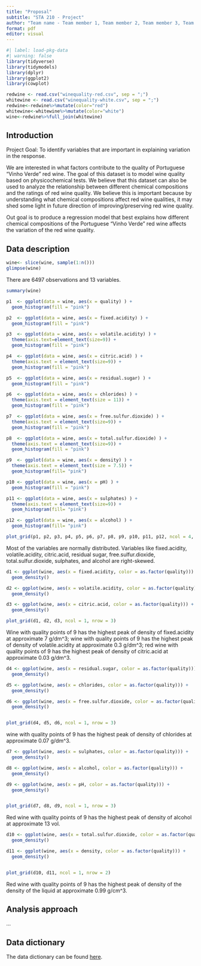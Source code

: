 ```yaml
---
title: "Proposal"
subtitle: "STA 210 - Project"
author: "Team name - Team member 1, Team member 2, Team member 3, Team member 4"
format: pdf
editor: visual
---
```


```r
#| label: load-pkg-data
#| warning: false
library(tidyverse)
library(tidymodels)
library(dplyr)
library(ggplot2)
library(cowplot)

redwine <- read.csv("winequality-red.csv", sep = ";")
whitewine <- read.csv("winequality-white.csv", sep = ";")
redwine<-redwine%>%mutate(color="red")
whitewine<-whitewine%>%mutate(color="white")
wine<-redwine%>%full_join(whitewine)

```

## Introduction

Project Goal: To identify variables that are important in explaining variation in the response.

We are interested in what factors contribute to the quality of Portuguese "Vinho Verde" red wine. The goal of this dataset is to model wine quality based on physicochemical tests. We believe that this dataset can also be used to analyze the relationship between different chemical compositions and the ratings of red wine quality. We believe this is important because by understanding what chemical compositions affect red wine qualities, it may shed some light in future direction of improving/preserving red wine quality.

Out goal is to produce a regression model that best explains how different chemical compositions of the Portuguese "Vinho Verde" red wine affects the variation of the red wine quality.

## Data description

```r
wine<- slice(wine, sample(1:n()))
glimpse(wine)
```

There are 6497 observations and 13 variables.

```r
summary(wine)
```

```r
p1  <- ggplot(data = wine, aes(x = quality) ) + 
  geom_histogram(fill = "pink") 

p2  <- ggplot(data = wine, aes(x = fixed.acidity) ) + 
  geom_histogram(fill = "pink") 

p3  <- ggplot(data = wine, aes(x = volatile.acidity) ) + 
  theme(axis.text=element_text(size=9)) + 
  geom_histogram(fill = "pink") 

p4  <- ggplot(data = wine, aes(x = citric.acid) ) + 
  theme(axis.text = element_text(size=9)) + 
  geom_histogram(fill = "pink") 

p5  <- ggplot(data = wine, aes(x = residual.sugar) ) +
  geom_histogram(fill = "pink")

p6  <- ggplot(data = wine, aes(x = chlorides) ) + 
  theme(axis.text = element_text(size = 11)) + 
  geom_histogram(fill = "pink") 

p7  <- ggplot(data = wine, aes(x = free.sulfur.dioxide) ) + 
  theme(axis.text = element_text(size=9)) + 
  geom_histogram(fill = "pink") 

p8  <- ggplot(data = wine, aes(x = total.sulfur.dioxide) ) + 
  theme(axis.text = element_text(size=9)) + 
  geom_histogram(fill = "pink")

p9  <- ggplot(data = wine, aes(x = density) ) + 
  theme(axis.text = element_text(size = 7.5)) + 
  geom_histogram(fill= "pink")

p10 <- ggplot(data = wine, aes(x = pH) ) + 
  geom_histogram(fill = "pink")

p11 <- ggplot(data = wine, aes(x = sulphates) ) + 
  theme(axis.text = element_text(size=9)) + 
  geom_histogram(fill= "pink")

p12 <- ggplot(data = wine, aes(x = alcohol) ) + 
  geom_histogram(fill= "pink")

plot_grid(p1, p2, p3, p4, p5, p6, p7, p8, p9, p10, p11, p12, ncol = 4, nrow = 3)
```

Most of the variables are normally distributed. Variables like fixed.acidity, volatile.acidity, citric.acid, residual sugar, free.sulfur.dioxide, total.sulfur.dioxide, sulphates, and alcohol are right-skewed.

```r
d1 <- ggplot(wine, aes(x = fixed.acidity, color = as.factor(quality))) + 
  geom_density() 

d2 <- ggplot(wine, aes(x = volatile.acidity, color = as.factor(quality))) + 
  geom_density() 

d3 <- ggplot(wine, aes(x = citric.acid, color = as.factor(quality))) + 
  geom_density()

plot_grid(d1, d2, d3, ncol = 1, nrow = 3)
```

Wine with quality points of 9 has the highest peak of density of fixed.acidity at approximate 7 g/dm\^3; wine with quality points of 9 has the highest peak of density of volatile.acidity at approximate 0.3 g/dm\^3; red wine with quality points of 9 has the highest peak of density of citric.acid at approximate 0.03 g/dm\^3.

```r
d4 <- ggplot(wine, aes(x = residual.sugar, color = as.factor(quality))) + 
  geom_density()

d5 <- ggplot(wine, aes(x = chlorides, color = as.factor(quality))) + 
  geom_density()

d6 <- ggplot(wine, aes(x = free.sulfur.dioxide, color = as.factor(quality))) + 
  geom_density()


plot_grid(d4, d5, d6, ncol = 1, nrow = 3)
```

wine with quality points of 9 has the highest peak of density of chlorides at approximate 0.07 g/dm\^3.

```r
d7 <- ggplot(wine, aes(x = sulphates, color = as.factor(quality))) + 
  geom_density()

d8 <- ggplot(wine, aes(x = alcohol, color = as.factor(quality))) + 
  geom_density()

d9 <- ggplot(wine, aes(x = pH, color = as.factor(quality))) + 
  geom_density()


plot_grid(d7, d8, d9, ncol = 1, nrow = 3)
```

Red wine with quality points of 9 has the highest peak of density of alcohol at approximate 13 vol.

```r
d10 <- ggplot(wine, aes(x = total.sulfur.dioxide, color = as.factor(quality))) + 
  geom_density()

d11 <- ggplot(wine, aes(x = density, color = as.factor(quality))) + 
  geom_density()


plot_grid(d10, d11, ncol = 1, nrow = 2)
```

Red wine with quality points of 9 has the highest peak of density of the density of the liquid at approximate 0.99 g/cm\^3.

## Analysis approach

...

## Data dictionary

The data dictionary can be found [here](ADD%20LINK!!!).
